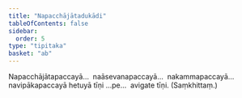 ```yaml
---
title: "Napacchājātadukādi"
tableOfContents: false
sidebar:
  order: 5
type: "tipitaka"
basket: "ab"
---
```



<DynamicBreadcrumb />

<Division number="29">

<Paragraph number="1867">
Napacchājātapaccayā…  naāsevanapaccayā…  nakammapaccayā…  navipākapaccayā hetuyā tīṇi …pe…  avigate tīṇi. (Saṃkhittaṃ.)
</Paragraph>
</Division>